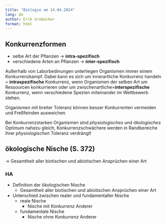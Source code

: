 ```yaml
---
title: "Biologie am 14.04.2024"
lang: de
author: Erik Grobecker
format: html
---
```


## Konkurrenzformen

- selbe Art der Pflanzen → **intra-spezifisch**
- verschiedene Arten an Pflanzen → **inter-spezifisch**

Außerhalb von Laborbedinungen unterliegen Organismen immer einem Konkurrenzkampf. Dabei kann es sich um innerartliche Konkurrenz handeln = **intraspezifische** Konkurrenz, wenn Organismen der selben Art um Ressourcen konkurrieren oder um zwischenartliche=**interspezifische** Konkurrenz, wenn verschiedene Spezien miteinander im Wettbewerb stehen.

Organismen mit breiter Toleranz können besser Konkurrenten vermeiden und Freßfeinden ausweichen

Bei Konkurrenzstarken Organismen sind *physiologisches* und *ökologisches* Optimum nahezu gleich, Konkurrenzschwächere werden in Randbereiche ihrer *physiologischen* Toleranz verdrängt!

## ökologische Nische (S. 372) {#nische}

→ Gesamtheit aller biotischen und abiotischen Ansprüchen einer Art

### HA

- Definition der ökologischen Nische
  - Gesamtheit aller biotischen und abiotischen Ansprüchen einer Art
- Unterschied zwischen realer und fundamentaller Nische
  - reale Nische
    - Nische mit *Konkurrenz* Anderer
  - fundamentale Nische
    - Nische ohne *Konkurrenz* Anderer